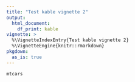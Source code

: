 ```yaml
---
title: "Test kable vignette 2"
output: 
  html_document:
    df_print: kable
vignette: >
  %\VignetteIndexEntry{Test kable vignette 2}
  %\VignetteEngine{knitr::rmarkdown}
pkgdown: 
  as_is: true
---
```


```r
mtcars
```
